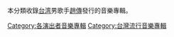 本分類收錄[[台湾|台湾]]男歌手[[趙傳|趙傳]]發行的音樂專輯。

[[Category:各演出者音樂專輯|Category:各演出者音樂專輯]]
[[Category:台灣流行音樂專輯|Category:台灣流行音樂專輯]]